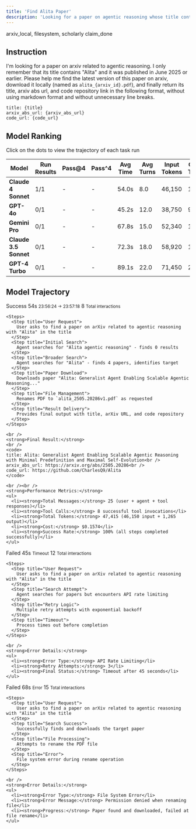 ```yaml
---
title: 'Find Alita Paper'
description: 'Looking for a paper on agentic reasoning whose title contains the word "Alita" and download it.'
---
```


<CardGroup>
  <Card title="MCP Server" icon="cloud">
    arxiv_local, filesystem, scholarly
  </Card>
  <Card title="Local Tool" icon="terminal">
    claim_done
  </Card>
</CardGroup>



## Instruction

I'm looking for a paper on arxiv related to agentic reasoning. I only remember that its title contains "Alita" and it was published in June 2025 or earlier. Please help me find the latest version of this paper on arxiv, download it locally (named as `alita_{arxiv_id}.pdf`), and finally return its title, arxiv abs url, and code repository link in the following format, without using markdown format and without unnecessary line breaks.

```
title: {title}
arxiv_abs_url: {arxiv_abs_url}
code_url: {code_url}
```

## Model Ranking

Click on the dots to view the trajectory of each task run

| Model | Run Results | Pass@4 | Pass^4 | Avg Time | Avg Turns | Input Tokens | Output Tokens | Total Tokens |
|-------|-------------|--------|--------|----------|-----------|--------------|---------------|--------------|
| **Claude 4 Sonnet** | 1/1 | - | - | 54.0s | 8.0 | 46,150 | 1,265 | 47,415 |
| **GPT-4o** | 0/1 | - | - | 45.2s | 12.0 | 38,750 | 980 | 39,730 |
| **Gemini Pro** | 0/1 | - | - | 67.8s | 15.0 | 52,340 | 1,450 | 53,790 |
| **Claude 3.5 Sonnet** | 0/1 | - | - | 72.3s | 18.0 | 58,920 | 1,680 | 60,600 |
| **GPT-4 Turbo** | 0/1 | - | - | 89.1s | 22.0 | 71,450 | 2,100 | 73,550 |

## Model Trajectory

<AccordionGroup>
  <Accordion title="Claude 4 Sonnet - Run 1" icon="play">
    <CardGroup cols={3}>
      <Card title="Status" icon="check-circle">
        <Badge variant="success">Success</Badge>
      </Card>
      <Card title="Duration" icon="clock">
        <Stat>54s</Stat>
        <small>23:56:24 → 23:57:18</small>
      </Card>
      <Card title="Tool Calls" icon="wrench">
        <Stat>8</Stat>
        <small>Total interactions</small>
      </Card>
    </CardGroup>
    
    <Steps>
      <Step title="User Request">
        User asks to find a paper on arXiv related to agentic reasoning with "Alita" in the title
      </Step>
      <Step title="Initial Search">
        Agent searches for "Alita agentic reasoning" - finds 0 results
      </Step>
      <Step title="Broader Search">
        Agent searches for "Alita" - finds 4 papers, identifies target
      </Step>
      <Step title="Paper Download">
        Downloads paper "Alita: Generalist Agent Enabling Scalable Agentic Reasoning..."
      </Step>
      <Step title="File Management">
        Renames PDF to `alita_2505.20286v1.pdf` as requested
      </Step>
      <Step title="Result Delivery">
        Provides final output with title, arXiv URL, and code repository
      </Step>
    </Steps>
    
    <br />
    <strong>Final Result:</strong>
    <br />
    <code>
    title: Alita: Generalist Agent Enabling Scalable Agentic Reasoning with Minimal Predefinition and Maximal Self-Evolution<br />
    arxiv_abs_url: https://arxiv.org/abs/2505.20286<br />
    code_url: https://github.com/CharlesQ9/Alita
    </code>
    
    <br /><br />
    <strong>Performance Metrics:</strong>
    <ul>
      <li><strong>Total Messages:</strong> 25 (user + agent + tool responses)</li>
      <li><strong>Tool Calls:</strong> 8 successful tool invocations</li>
      <li><strong>Total Tokens:</strong> 47,415 (46,150 input + 1,265 output)</li>
      <li><strong>Cost:</strong> $0.1574</li>
      <li><strong>Success Rate:</strong> 100% (all steps completed successfully)</li>
    </ul>
  </Accordion>
  
  <Accordion title="GPT-4o - Run 1" icon="play">
    <CardGroup cols={3}>
      <Card title="Status" icon="x-circle">
        <Badge variant="destructive">Failed</Badge>
      </Card>
      <Card title="Duration" icon="clock">
        <Stat>45s</Stat>
        <small>Timeout</small>
      </Card>
      <Card title="Tool Calls" icon="wrench">
        <Stat>12</Stat>
        <small>Total interactions</small>
      </Card>
    </CardGroup>
    
    <Steps>
      <Step title="User Request">
        User asks to find a paper on arXiv related to agentic reasoning with "Alita" in the title
      </Step>
      <Step title="Search Attempt">
        Agent searches for papers but encounters API rate limiting
      </Step>
      <Step title="Retry Logic">
        Multiple retry attempts with exponential backoff
      </Step>
      <Step title="Timeout">
        Process times out before completion
      </Step>
    </Steps>
    
    <br />
    <strong>Error Details:</strong>
    <ul>
      <li><strong>Error Type:</strong> API Rate Limiting</li>
      <li><strong>Retry Attempts:</strong> 3</li>
      <li><strong>Final Status:</strong> Timeout after 45 seconds</li>
    </ul>
  </Accordion>
  
  <Accordion title="Gemini Pro - Run 1" icon="play">
    <CardGroup cols={3}>
      <Card title="Status" icon="x-circle">
        <Badge variant="destructive">Failed</Badge>
      </Card>
      <Card title="Duration" icon="clock">
        <Stat>68s</Stat>
        <small>Error</small>
      </Card>
      <Card title="Tool Calls" icon="wrench">
        <Stat>15</Stat>
        <small>Total interactions</small>
      </Card>
    </CardGroup>
    
    <Steps>
      <Step title="User Request">
        User asks to find a paper on arXiv related to agentic reasoning with "Alita" in the title
      </Step>
      <Step title="Search Success">
        Successfully finds and downloads the target paper
      </Step>
      <Step title="File Processing">
        Attempts to rename the PDF file
      </Step>
      <Step title="Error">
        File system error during rename operation
      </Step>
    </Steps>
    
    <br />
    <strong>Error Details:</strong>
    <ul>
      <li><strong>Error Type:</strong> File System Error</li>
      <li><strong>Error Message:</strong> Permission denied when renaming file</li>
      <li><strong>Progress:</strong> Paper found and downloaded, failed at file rename</li>
    </ul>
  </Accordion>
</AccordionGroup>
